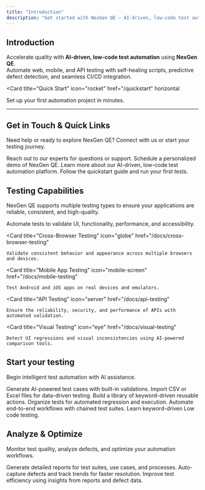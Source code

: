 ```yaml
---
title: "Introduction"
description: "Get started with NexGen QE – AI-driven, low-code test automation platform"
---
```


## Introduction

<Icon icon="robot" iconType="solid" size={24} /> Accelerate quality with **AI-driven, low-code test automation** using **NexGen QE**.  
Automate web, mobile, and API testing with self-healing scripts, predictive defect detection, and seamless CI/CD integration.

<Card
  title="Quick Start"
  icon="rocket"
  href="/quickstart"
  horizontal
>
  <Icon icon="play" iconType="solid" size={16} /> Set up your first automation project in minutes.
</Card>

---

## Get in Touch & Quick Links

Need help or ready to explore NexGen QE? Connect with us or start your testing journey.

<Columns cols={2}>
  <Card
    title="Contact Us"
    icon="phone"
    href="https://www.piedap.io/contact-us"
  >
    Reach out to our experts for questions or support.
  </Card>
  <Card
    title="Request a Demo"
    icon="rocket"
    href="https://www.piedap.io/request-a-demo"
  >
    Schedule a personalized demo of NexGen QE.
  </Card>
  <Card
    title="NexGen QE by PIEDAP"
    icon="box"
    href="https://www.piedap.io/products/nexgen-qe"
  >
    Learn more about our AI-driven, low-code test automation platform.
  </Card>
  <Card
    title="Start Testing with NexGen QE"
    icon="play-circle"
    href="/quickstart"
  >
    Follow the quickstart guide and run your first tests.
  </Card>
</Columns>

## Testing Capabilities

<Icon icon="shield-check" iconType="solid" size={20} /> NexGen QE supports multiple testing types to ensure your applications are reliable, consistent, and high-quality.

<Columns rows={1}>
  <Card
    title="Web Application Testing"
    icon="laptop"
    href="/web-testing/introduction"
  >
    Automate tests to validate UI, functionality, performance, and accessibility.
  </Card>

  <Card
    title="Cross-Browser Testing"
    icon="globe"
    href="/docs/cross-browser-testing"
  >
    Validate consistent behavior and appearance across multiple browsers and devices.
  </Card>

  <Card
    title="Mobile App Testing"
    icon="mobile-screen"
    href="/docs/mobile-testing"
  >
    Test Android and iOS apps on real devices and emulators.
  </Card>

  <Card
    title="API Testing"
    icon="server"
    href="/docs/api-testing"
  >
    Ensure the reliability, security, and performance of APIs with automated validation.
  </Card>

  <Card
    title="Visual Testing"
    icon="eye"
    href="/docs/visual-testing"
  >
    Detect UI regressions and visual inconsistencies using AI-powered comparison tools.
  </Card>
</Columns>

## Start your testing

<Icon icon="flask" iconType="solid" size={20} /> Begin intelligent test automation with AI assistance.

<Columns cols={2}>
  <Card
    title="Write your first test case"
    icon="edit"
    href="/docs/write-test-case"
  >
    <Icon icon="magic" size={16} /> Generate AI-powered test cases with built-in validations.
  </Card>
  <Card
    title="Attach your test data"
    icon="database"
    href="/docs/test-data"
  >
    <Icon icon="table" size={16} /> Import CSV or Excel files for data-driven testing.
  </Card>
  <Card
    title="Create reusable test steps"
    icon="repeat"
    href="/docs/reusable-steps"
  >
    <Icon icon="cube" size={16} /> Build a library of keyword-driven reusable actions.
  </Card>
  <Card
    title="Build your first test suite"
    icon="shield"
    href="/docs/test-suite"
  >
    <Icon icon="box" size={16} /> Organize tests for automated regression and execution.
  </Card>
  <Card
    title="Design test process"
    icon="shield-check"
    href="/docs/test-process"
  >
    <Icon icon="flow-chart" size={16} /> Automate end-to-end workflows with chained test suites.
  </Card>
  <Card
    title="Understand test keywords"
    icon="book-open"
    href="/docs/test-keywords"
  >
    <Icon icon="key" size={16} /> Learn keyword-driven Low code testing.
  </Card>
</Columns>

## Analyze & Optimize

<Icon icon="chart-bar" iconType="solid" size={20} /> Monitor test quality, analyze defects, and optimize your automation workflows.

<Columns cols={3}>
  <Card
    title="Comprehensive Reports"
    icon="file-chart-line"
    href="/docs/reports"
  >
    <Icon icon="file-text" size={16} /> Generate detailed reports for test suites, use cases, and processes.
  </Card>
  <Card
    title="Defect Analysis"
    icon="bug"
    href="/docs/analytics"
  >
    <Icon icon="search" size={16} /> Auto-capture defects and track trends for faster resolution.
  </Card>
  <Card
    title="Optimize Testing"
    icon="sliders"
    href="/docs/optimization"
  >
    <Icon icon="settings" size={16} /> Improve test efficiency using insights from reports and defect data.
  </Card>
</Columns>
